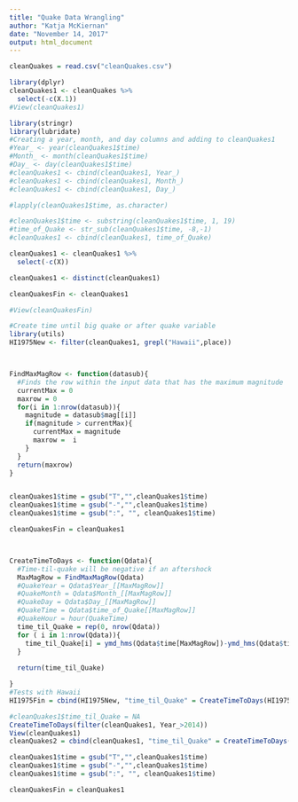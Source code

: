 ```yaml
---
title: "Quake Data Wrangling"
author: "Katja McKiernan"
date: "November 14, 2017"
output: html_document
---
```



```r
cleanQuakes = read.csv("cleanQuakes.csv")

library(dplyr)
cleanQuakes1 <- cleanQuakes %>%
  select(-c(X.1))
#View(cleanQuakes1)
```



```r
library(stringr)
library(lubridate)
#Creating a year, month, and day columns and adding to cleanQuakes1
#Year_ <- year(cleanQuakes1$time)
#Month_ <- month(cleanQuakes1$time)
#Day_ <- day(cleanQuakes1$time)
#cleanQuakes1 <- cbind(cleanQuakes1, Year_)
#cleanQuakes1 <- cbind(cleanQuakes1, Month_)
#cleanQuakes1 <- cbind(cleanQuakes1, Day_)

#lapply(cleanQuakes1$time, as.character)

#cleanQuakes1$time <- substring(cleanQuakes1$time, 1, 19)
#time_of_Quake <- str_sub(cleanQuakes1$time, -8,-1)
#cleanQuakes1 <- cbind(cleanQuakes1, time_of_Quake) 
```

```r

cleanQuakes1 <- cleanQuakes1 %>%
  select(-c(X))

cleanQuakes1 <- distinct(cleanQuakes1)

cleanQuakesFin <- cleanQuakes1

#View(cleanQuakesFin)

```



```r
#Create time until big quake or after quake variable
library(utils)
HI1975New <- filter(cleanQuakes1, grepl("Hawaii",place))



FindMaxMagRow <- function(datasub){
  #Finds the row within the input data that has the maximum magnitude
  currentMax = 0
  maxrow = 0
  for(i in 1:nrow(datasub)){
    magnitude = datasub$mag[[i]]
    if(magnitude > currentMax){
      currentMax = magnitude
      maxrow =  i
    }
  }
  return(maxrow)
}


cleanQuakes1$time = gsub("T","",cleanQuakes1$time)
cleanQuakes1$time = gsub("-","",cleanQuakes1$time)
cleanQuakes1$time = gsub(":", "", cleanQuakes1$time)

cleanQuakesFin = cleanQuakes1



CreateTimeToDays <- function(Qdata){
  #Time-til-quake will be negative if an aftershock
  MaxMagRow = FindMaxMagRow(Qdata)
  #QuakeYear = Qdata$Year_[[MaxMagRow]]
  #QuakeMonth = Qdata$Month_[[MaxMagRow]]
  #QuakeDay = Qdata$Day_[[MaxMagRow]]
  #QuakeTime = Qdata$time_of_Quake[[MaxMagRow]]
  #QuakeHour = hour(QuakeTime)
  time_til_Quake = rep(0, nrow(Qdata))
  for ( i in 1:nrow(Qdata)){
    time_til_Quake[i] = ymd_hms(Qdata$time[MaxMagRow])-ymd_hms(Qdata$time[i])
  }
 
  return(time_til_Quake)

}
#Tests with Hawaii
HI1975Fin = cbind(HI1975New, "time_til_Quake" = CreateTimeToDays(HI1975New))

#cleanQuakes1$time_til_Quake = NA
CreateTimeToDays(filter(cleanQuakes1, Year_>2014))
View(cleanQuakes1)
cleanQuakes2 = cbind(cleanQuakes1, "time_til_Quake" = CreateTimeToDays(filter(cleanQuakes1, Year_>2014)))

```

```r
cleanQuakes1$time = gsub("T","",cleanQuakes1$time)
cleanQuakes1$time = gsub("-","",cleanQuakes1$time)
cleanQuakes1$time = gsub(":", "", cleanQuakes1$time)

cleanQuakesFin = cleanQuakes1

```


